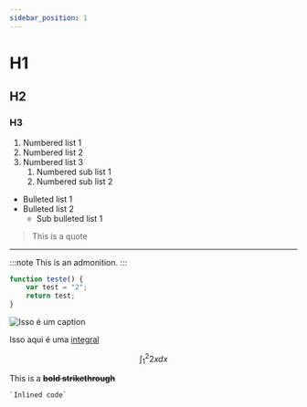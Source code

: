 ```yaml
---
sidebar_position: 1
---
```






# H1

## H2

### H3

1. Numbered list 1
1. Numbered list 2
1. Numbered list 3
	1. Numbered sub list 1
	1. Numbered sub list 2


- Bulleted list 1
- Bulleted list 2
	- Sub bulleted list 1


> This is a quote

___

:::note
This is an admonition.
:::

```JavaScript
function teste() {
	var test = "2";
	return test;
}
```

![Isso é um caption](https://s3-us-west-2.amazonaws.com/secure.notion-static.com/25fe4fff-0714-4dfc-92bf-add5292e9128/Untitled.png)

Isso aqui é uma [integral](https://www.youtube.com/)

$$
\int_1^2 2xdx
$$

This is a ~~**bold strikethrough**~~

	`Inlined code`


